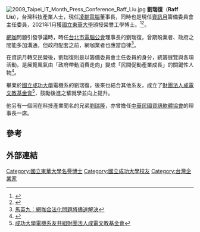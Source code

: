 {{otheruse|刘瑞复}}
[[File:2009_Taipei_IT_Month_Press_Conference_Raff_Liu.jpg|thumb]]
'''劉瑞復'''（'''Raff Liu'''），台灣科技產業人士，現任[[凌群電腦|凌群電腦]]董事長，同時也是現任[[資訊月|資訊月]]籌備委員會主任委員，2021年1月獲[[國立東華大學|國立東華大學]]頒授榮譽工學博士。<ref>{{cite web |title=敬邀參加2020/1/4(一)劉瑞復先生名譽博士學位頒授典禮 |url=https://csae.ndhu.edu.tw/p/404-1012-174858-1.php?Lang=zh-tw |website=csae.ndhu.edu.tw |language=zh-tw |access-date=2020-12-29 |archive-date=2021-01-19 |archive-url=https://web.archive.org/web/20210119213304/https://csae.ndhu.edu.tw/p/404-1012-174858-1.php?Lang=zh-tw |dead-url=no }}</ref><ref>{{Cite web |url=http://www.cdnews.com.tw/cdnews_site/docDetail.jsp?coluid=112&docid=100984225 |title=資訊月邁入第30年 見證台灣科技產業史 |access-date=2015-10-15 |archive-url=https://web.archive.org/web/20160304094810/http://www.cdnews.com.tw/cdnews_site/docDetail.jsp?coluid=112&docid=100984225 |archive-date=2016-03-04 |dead-url=yes }}</ref>。

[[網咖|網咖]]問題引發爭議時，時任[[台北市電腦公會|台北市電腦公會]]理事長的劉瑞復，曾期盼業者、政府之間能多加溝通，但政府配套之前，網咖業者也應當自律<ref>[http://www.ithome.com.tw/node/11367 馬英九：網咖合法化問題將儘速解決]</ref>。

在資訊月轉交民營後，劉瑞復則是以籌備委員會主任委員的身分，統籌展覽與各項活動，是展覽風氣由「政府帶動消費走向」變成「民間促動產業成長」的關鍵性人物<ref>{{Cite web |url=http://www.trademag.org.tw/content02.asp?id=497035&type=20&url=%2Findex.asp%3Fno%3D20 |title=資訊月登場科技隨心所欲 |accessdate=2015-10-15 |archive-date=2016-10-13 |archive-url=https://web.archive.org/web/20161013221838/http://www.trademag.org.tw/content02.asp?id=497035&type=20&url=%2Findex.asp%3Fno%3D20 |dead-url=no }}</ref>。

畢業於[[國立成功大學|國立成功大學]]電機系的劉瑞復，後來也結合其他系友，成立了[[財團法人成電文教基金會|財團法人成電文教基金會]]<ref>[http://www.ithome.com.tw/node/9090 成功大學電機系友共組財團法人成電文教基金會]</ref>，鼓勵後進之輩就學並向上提升。

他另有一個同在科技產業聞名的兄弟[[劉瑞隆|劉瑞隆]]，亦曾擔任[[中華民國資訊軟體協會|中華民國資訊軟體協會]]的理事長一席。

== 參考 ==
<references />

== 外部連結 ==
{{Wikinews|劉瑞復：資訊月三十年不只是會展產業變化萬千}}

{{start box}}
{{s-before|[[侯清雄|侯清雄]]}}
{{s-title|[[台北市電腦商業同業公會|台北市電腦商業同業公會]]理事長<br><small>第八、九屆<br>1995年－2001年}}
{{s-after|[[黃崇仁|黃崇仁]]}}
{{end box}}

[[Category:國立東華大學名譽博士|Category:國立東華大學名譽博士]]
[[Category:國立成功大學校友|Category:國立成功大學校友]]
[[Category:台灣企業家|Category:台灣企業家]]